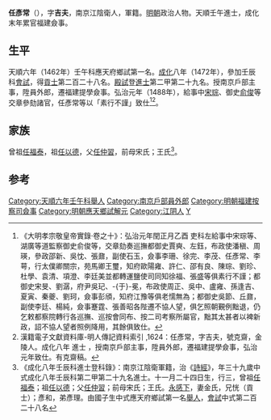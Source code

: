 {{明清人物信息框
| 姓名 = 任彥常
| 原名 =
| 圖片名稱= 
| 圖片大小 =
| 圖片說明 = 
| 最高職務 = 福建按察使司僉事
| 國家 = 大明 
| 爵位 =
| 籍貫 = [[南京|南京]][[江陰衛|江陰衛]]
| 族裔 = 
| 字號 = 字吉夫
| 諡號 =
| 出生日期 = 十一月二十四日
| 出生地點 =
| 逝世日期 = 卒年不詳
| 逝世地點 =
| 墓葬 =
| 配偶 = 金氏
| 親屬 = 
| 出身 =
* 成化八年壬辰科進士
| 經歷 =
| 著作 =  
}}

'''任彥常'''（{{bd|1434年||？}}），字'''吉夫'''，南京江陰衛人，軍籍。[[明朝|明朝]]政治人物。天順壬午進士，成化末年累官福建僉事。

==生平==
天順六年（1462年）壬午科應天府鄉試第一名。[[成化|成化]]八年（1472年），參加壬辰科[[會試|會試]]，得[[貢士|貢士]]第二百二十八名。[[殿試|殿試]]登[[進士|進士]]第二甲第二十九名。授南京戶部主事，陞員外郎，遷福建提學僉事。弘治元年（1488年），給事中[[宋琮_(成化進士)|宋琮]]、御史[[俞俊_(成化壬辰進士)|俞俊]]等交章參劾諸官，任彥常等以「素行不謹」致仕<ref>《大明孝宗敬皇帝實錄·卷之十》：弘治元年閏正月乙酉 吏科左給事中宋琮等、湖廣等道監察御史俞俊等，交章劾奏巡撫都御史賈奭、左鈺，布政使潘稹、周瑛，參政邵新、吳忱、張鼐，副使石玉，僉事李珊、徐完、李茂、任彥常、李萼，行太僕卿關宗，苑馬卿王璽，知府歐陽雍、許仁、邵有良、陳琮、劉珍、杜學、袁清、項澄、李廷美並都轉運鹽使司同知徐福、張盛等俱素行不謹；都御史宋旻、劉潺，府尹吳玘、-{于}-冕，布政使周正、吳中、盧雍、孫逢吉、夏寅、秦夔、劉珂，僉事彭頎，知府江豫等俱老懦無為；都御史吳節、丘鼐，副使李廷、楊純，僉事蹇霆、張善昭各陛遷不協人望，俱乞照朝覲例黜退，仍乞敕都察院轉行各巡撫、巡按會同布、按二司考察所屬官，黜其太甚者以裨新政，詔不協人望者照例降用，其餘俱致仕。</ref><ref>漢籍電子文獻資料庫-明人傳記資料索引 ,1624：任彥常，字吉夫，號克齋，金陵人。成化八年 進士 ，授南京戶部主事，陞員外郎，遷福建提學僉事，弘治元年致仕。有克齋稿。</ref>。

==家族==
曾祖[[任福泰|任福泰]]，祖[[任以德|任以德]]，父[[任仲習|任仲習]]，前母宋氏；王氏<ref>《成化八年壬辰科進士登科錄》：南京江陰衛軍籍，治《[[詩經|詩經]]》，年三十九歲中式成化八年壬辰科第二甲第二十九名進士。十一月二十四日生，行三，曾祖[[任福泰|任福泰]]；祖[[任以德|任以德]]；父[[任仲習|任仲習]]；前母宋氏；王氏。[[永感下|永感下]]，妻金氏，兄恍（貢士）；彥和，弟彥理。由國子生中式應天府鄉試第一名[[舉人|舉人]]，[[會試|會試]]中式第二百二十八名</ref>。

==参考==
{{reflist}}
{{明朝人物小作品}}
{{成化八年壬辰科殿試金榜}}
{{DEFAULTSORT:Ren任}}
[[Category:天順六年壬午科舉人|Category:天順六年壬午科舉人]]
[[Category:南京戶部員外郎|Category:南京戶部員外郎]]
[[Category:明朝福建按察司僉事|Category:明朝福建按察司僉事]]
[[Category:明朝應天鄉試解元|Category:明朝應天鄉試解元]]
[[Category:江阴人|Category:江阴人]]
[[Category:任姓|Y]]
